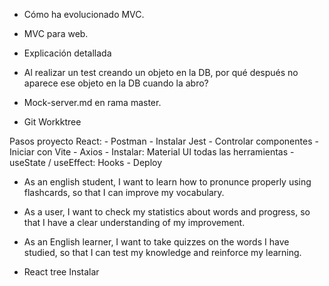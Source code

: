 - Cómo ha evolucionado MVC.
- MVC para web.
- Explicación detallada

- Al realizar un test creando un objeto en la DB, por qué después no aparece ese objeto en la DB cuando la abro?

- Mock-server.md en rama master.
- Git Workktree

Pasos proyecto React:
- Postman
- Instalar Jest
- Controlar componentes
- Iniciar con Vite
- Axios
- Instalar: Material UI todas las herramientas
- useState / useEffect: Hooks
- Deploy


- As an english student, I want to learn how to pronunce properly using flashcards, so that I can improve my vocabulary.

- As a user, I want to check my statistics about words and progress, so that I have a clear understanding of my improvement.

- As an English learner, I want to take quizzes on the words I have studied, so that I can test my knowledge and reinforce my learning.



- React tree Instalar